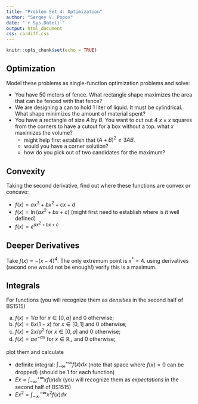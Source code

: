 ---
title: "Problem Set 4: Optimization"
author: "Sergey V. Popov"
date: "`r Sys.Date()`"
output: html_document
css: cardiff.css
---

```{r setup, include=FALSE}
knitr::opts_chunk$set(echo = TRUE)
```

## Optimization

Model these problems as single-function optimization problems and solve:

- You have 50 meters of fence. What rectangle shape maximizes the area that can be fenced with that fence?
- We are designing a can to hold 1 liter of liquid. It must be cylindrical. What shape minimizes the amount of material spent?
- You have a rectangle of size $A$ by $B$. You want to cut out 4 $x \times x$ squares from the corners to have a cutout for a box without a top. what $x$ maximizes the volume?
    + might help first establish that $(A+B)^2\geq 3AB$.
    + would you have a corner solution?
    + how do you pick out of two candidates for the maximum?

## Convexity

Taking the second derivative, find out where these functions are convex or concave:

- $f(x)=ax^3+bx^2+cx+d$
- $f(x)=\ln(ax^2+bx+c)$ (might first need to establish where is it well defined)
- $f(x)=e^{ax^2+bx+c}$

## Deeper Derivatives

Take $f(x)=-(x-4)^4$. The only extremum point is $x^*=4$. using derivatives (second one would not be enough!) verify this is a maximum.

## Integrals

For functions (you will recognize them as *densities* in the second half of BS1515)

a. $f(x)=1/a$ for $x\in[0,a]$ and $0$ otherwise;
b. $f(x)=6x(1-x)$ for $x \in [0,1]$ and $0$ otherwise;
c. $f(x)=2x/a^2$ for $x \in [0,a]$ and $0$ otherwise;
d. $f(x)=\alpha e^{-\alpha x}$ for $x \in \mathbb{R}_+$ and $0$ otherwise;

plot them and calculate

- definite integral: $\int_{-\infty}^{+\infty} f(x) dx$ (note that space where $f(x)=0$ can be dropped) (should be 1 for each function)
- $Ex=\int_{-\infty}^{+\infty} x f(x) dx$ (you will recognize them as *expectations* in the second half of BS1515)
- $Ex^2=\int_{-\infty}^{+\infty} x^2 f(x) dx$
